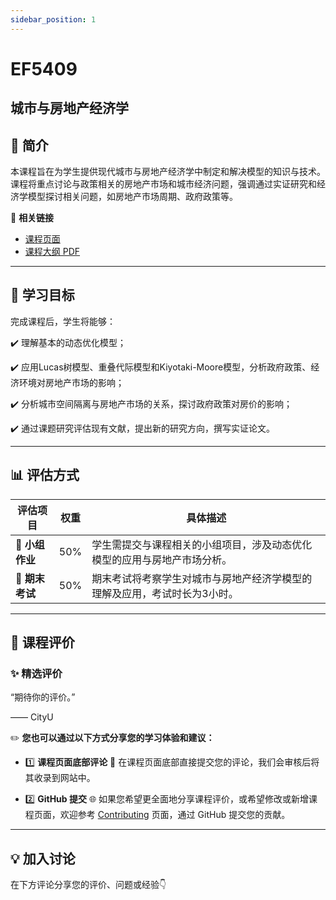 ```yaml
---
sidebar_position: 1
---
```


# EF5409
## 城市与房地产经济学

## **📘 简介**
本课程旨在为学生提供现代城市与房地产经济学中制定和解决模型的知识与技术。课程将重点讨论与政策相关的房地产市场和城市经济问题，强调通过实证研究和经济学模型探讨相关问题，如房地产市场周期、政府政策等。

🔗 **相关链接**
- [课程页面](https://www.cityu.edu.hk/catalogue/pg/202425/course/EF5409.htm)
- [课程大纲 PDF](https://www.cityu.edu.hk/catalogue/pg/202425/course/EF5409.pdf)

---

## **🎯 学习目标**

完成课程后，学生将能够：

✔️ 理解基本的动态优化模型；

✔️ 应用Lucas树模型、重叠代际模型和Kiyotaki-Moore模型，分析政府政策、经济环境对房地产市场的影响；

✔️ 分析城市空间隔离与房地产市场的关系，探讨政府政策对房价的影响；

✔️ 通过课题研究评估现有文献，提出新的研究方向，撰写实证论文。

---

## **📊 评估方式**

| **评估项目**          | **权重** | **具体描述**                                                                                       |
|----------------------|---------|---------------------------------------------------------------------------------------------------|
| **📄 小组作业**       | 50%     | 学生需提交与课程相关的小组项目，涉及动态优化模型的应用与房地产市场分析。                         |
| **📝 期末考试**       | 50%     | 期末考试将考察学生对城市与房地产经济学模型的理解及应用，考试时长为3小时。                       |

---

## **💬 课程评价**

### ✨ **精选评价**
<div className={commentStyles.commentBox}>
    <p className={commentStyles.commentText}>
        “期待你的评价。”
    </p>
    <p className={commentStyles.commentAuthor}>—— CityU</p>
</div>

✏️ **您也可以通过以下方式分享您的学习体验和建议：**

- 1️⃣ **课程页面底部评论**
💬 在课程页面底部直接提交您的评论，我们会审核后将其收录到网站中。

- 2️⃣ **GitHub 提交**
🌐 如果您希望更全面地分享课程评价，或希望修改或新增课程页面，欢迎参考 [Contributing](/contributing) 页面，通过 GitHub 提交您的贡献。



---

## **💡 加入讨论**

在下方评论分享您的评价、问题或经验👇
<Utterances />
